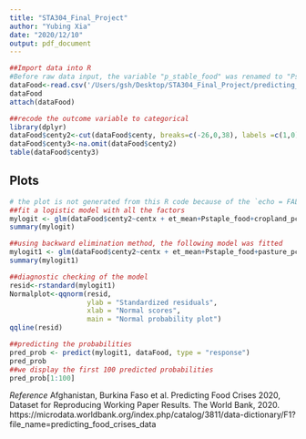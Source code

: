 ```yaml
---
title: "STA304_Final_Project"
author: "Yubing Xia"
date: "2020/12/10"
output: pdf_document
---
```


```r
##Import data into R
#Before raw data input, the variable "p_stable_food" was renamed to "Pstable_food" in csv file to avoid double hyphen.
dataFood<-read.csv('/Users/gsh/Desktop/STA304_Final_Project/predicting_food_crises_data.csv', header = T)
dataFood
attach(dataFood)

```


```r
##recode the outcome variable to categorical
library(dplyr)
dataFood$centy2<-cut(dataFood$centy, breaks=c(-26,0,38), labels =c(1,0))
dataFood$centy3<-na.omit(dataFood$centy2)
table(dataFood$centy3)
```

## Plots
```r
# the plot is not generated from this R code because of the `echo = FALSE` parameter.
##fit a logistic model with all the factors
mylogit <- glm(dataFood$centy2~centx + et_mean+Pstaple_food+cropland_pct+pasture_pct+dataFood$area, family = binomial(link = "logit"))
summary(mylogit)
```

```r
##using backward elimination method, the following model was fitted
mylogit1 <- glm(dataFood$centy2~centx + et_mean+Pstaple_food+pasture_pct, family = binomial(link = "logit"))
summary(mylogit1)
```
```r
##diagnostic checking of the model
resid<-rstandard(mylogit1)
Normalplot<-qqnorm(resid, 
                   ylab = "Standardized residuals",
                   xlab = "Normal scores",
                   main = "Normal probability plot")
qqline(resid)
```
```r
##predicting the probabilities
pred_prob <- predict(mylogit1, dataFood, type = "response")
pred_prob
##we display the first 100 predicted probabilities
pred_prob[1:100]
```

*Reference*
Afghanistan, Burkina Faso et al. Predicting Food Crises 2020, Dataset for Reproducing Working Paper Results. The World Bank, 2020. 
https://microdata.worldbank.org/index.php/catalog/3811/data-dictionary/F1?file_name=predicting_food_crises_data
